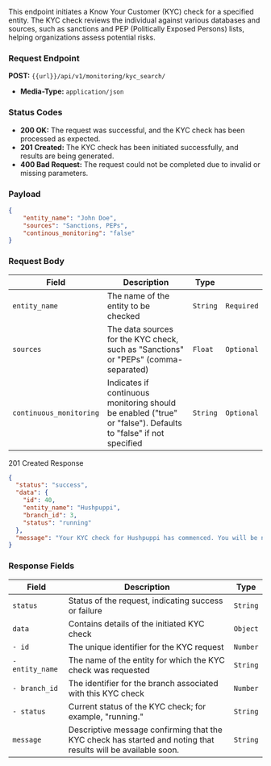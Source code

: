 This endpoint initiates a Know Your Customer (KYC) check for a specified entity. The KYC check reviews the individual against various databases and sources, such as sanctions and PEP (Politically Exposed Persons) lists, helping organizations assess potential risks.

### Request Endpoint
**POST:** `{{url}}/api/v1/monitoring/kyc_search/`

- **Media-Type:** `application/json`

### Status Codes

- **200 OK:** The request was successful, and the KYC check has been processed as expected.
- **201 Created:** The KYC check has been initiated successfully, and results are being generated.
- **400 Bad Request:** The request could not be completed due to invalid or missing parameters.

### Payload
```json
{
	"entity_name": "John Doe",
	"sources": "Sanctions, PEPs",
	"continous_monitoring": "false"
}
```


### Request Body
| Field               | Description                                                                                                    | Type    |           |
|---------------------|----------------------------------------------------------------------------------------------------------------|---------|-----------|
| `entity_name`       | The name of the entity to be checked                                                                          | `String` | `Required`|
| `sources`           | The data sources for the KYC check, such as "Sanctions" or "PEPs" (comma-separated)                           | `Float`  | `Optional`|
| `continuous_monitoring`| Indicates if continuous monitoring should be enabled ("true" or "false"). Defaults to "false" if not specified | `String` | `Optional`|


201 Created Response
```json
{
  "status": "success",
  "data": {
    "id": 40,
    "entity_name": "Hushpuppi",
    "branch_id": 3,
    "status": "running"
  },
  "message": "Your KYC check for Hushpuppi has commenced. You will be notified as soon as the results are available."
}
```

### Response Fields
| Field               | Description                                                              | Type   |
|---------------------|--------------------------------------------------------------------------|--------|
| `status`            | Status of the request, indicating success or failure                     | `String` |
| `data`              | Contains details of the initiated KYC check                              | `Object` |
| `- id`              | The unique identifier for the KYC request                                 | `Number` |
| `- entity_name`     | The name of the entity for which the KYC check was requested             | `String` |
| `- branch_id`       | The identifier for the branch associated with this KYC check             | `Number` |
| `- status`         | Current status of the KYC check; for example, "running."                 | `String` |
| `message`          | Descriptive message confirming that the KYC check has started and noting that results will be available soon.  | `String` |